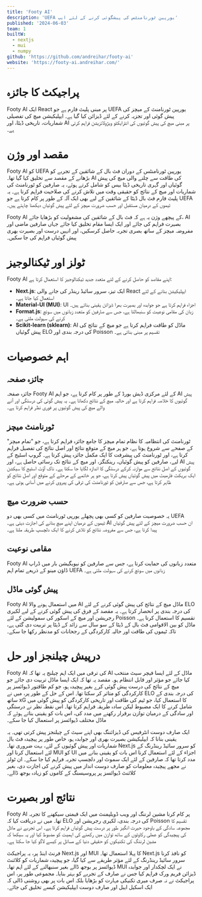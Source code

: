 ```yaml
---
title: 'Footy AI'
description: 'UEFA یورپین ٹورنامنٹس کی پیشگوئی کرنے کے لئے ایپ'
published: '2024-06-03'
team: 1
builtW:
  - nextjs
  - mui
  - numpy
github: 'https://github.com/andreihar/footy-ai'
website: 'https://footy-ai.andreihar.com/'
---
```


# پراجیکٹ کا جائزہ

Footy AI ایک React پر مبنی پلیٹ فارم ہے جو UEFA یورپین ٹورنامنٹ کے میچز کی پیش گوئی اور تجزیہ کرنے کے لئے ڈیزائن کیا گیا ہے۔ ایپلیکیشن میچ کی تفصیلی شماریات، تاریخی ڈیٹا، اور AI پر مبنی میچ کی پیش گوئیوں کی انٹرایکٹو ویژولائزیشن فراہم کرتی ہے۔

# مقصد اور وژن

Footy AI کو UEFA یورپین ٹورنامنٹس کے دوران فٹ بال کے شائقین کے تجربے کو بڑھانے کے مقصد سے تخلیق کیا گیا تھا۔ AI کی طاقت سے چلنے والی میچ کی پیش گوئیاں اور گہری تاریخی ڈیٹا بیس کو شامل کرتے ہوئے، یہ صارفین کو ٹورنامنٹ کی شماریات اور میچ کے نتائج کو حقیقی وقت میں تلاش کرنے کی صلاحیت فراہم کرتا ہے۔ یہ پلیٹ فارم فٹ بال ڈیٹا کے شائقین کے لیے بھی ایک آلہ کے طور پر کام کرتا ہے جو UEFA ٹیموں کے درمیان مستقبل اور حسب ضرورت میچز کے لئے پیش گوئیاں دیکھنا چاہتے ہیں۔

Footy AI کے پیچھے وژن یہ ہے کہ فٹ بال کے شائقین کی مشغولیت کو بڑھایا جائے، AI بصیرت فراہم کی جائے اور ایک ایسا مقام تخلیق کیا جائے جہاں صارفین ماضی اور مفروضہ میچز کے ساتھ بصری تجربہ حاصل کرسکیں، اور انہیں درست اور بصیرت بھری پیش گوئیاں فراہم کی جا سکیں۔

# ٹولز اور ٹیکنالوجیز

Footy AI اپنے مقاصد کو حاصل کرنے کے لئے متعدد جدید ٹیکنالوجیز کا استعمال کرتا ہے:

- **Next.js**: ایک تیز، سرور سائیڈ رینڈر کی جانے والی React ایپلیکیشن بنانے کے لئے استعمال کیا جاتا ہے۔
- **Material-UI (MUI)**: UI اجزاء فراہم کرتا ہے جو جوابدہ اور بصیرت بھرا ڈیزائن یقینی بناتے ہیں۔
- **Format.js**: زبان کی مقامی نوعیت کو سنبھالتا ہے، جس سے صارفین کو متعدد زبانوں میں سوئچ کرنے کی سہولت ملتی ہے۔
- **Scikit-learn (sklearn)**: AI ماڈل کو طاقت فراہم کرتا ہے جو میچ کے نتائج کی پیش گوئیاں ELO کی درجہ بندی اور Poisson تقسیم پر مبنی بناتی ہے۔

# اہم خصوصیات

## جائزہ صفحہ

جائزہ صفحہ Footy AI کے لئے مرکزی ڈیش بورڈ کے طور پر کام کرتا ہے، جو اہم AI پیش گوئیوں کا خلاصہ فراہم کرتا ہے اور حالیہ میچ کے نتائج دکھاتا ہے۔ یہ پیش گوئی کی درستگی اور آنے والے میچ کی پیش گوئیوں پر فوری نظر فراہم کرتا ہے۔

## ٹورنامنٹ میچز

ٹورنامنٹ کی انتظامیہ کا نظام تمام میچز کا جامع جائزہ فراہم کرتا ہے، جو "تمام میچز" کے صفحے سے شروع ہوتا ہے، جو ہر میچ کے متوقع نتائج اور اصل نتائج کی تفصیل فراہم کرتا ہے، اور ٹورنامنٹ کی پیشرفت کا ایک مکمل جائزہ پیش کرتا ہے۔ گروپ اسٹیج کے لیے، صارفین کو پیش گوئیاں، رینکنگز، اور میچ کے نتائج تک رسائی حاصل ہے، اور AI پیش گوئیوں کے اصل نتائج سے موازنہ کرکے درستگی کا اندازہ لگایا جا سکتا ہے۔ ناک آؤٹ اسٹیج کا سیکشن ایک بریکٹ فارمیٹ میں پیش گوئیاں پیش کرتا ہے، جو ہر خاتمے کے مرحلے کے متوقع اور اصل نتائج کو ظاہر کرتا ہے، جس سے صارفین کو ٹورنامنٹ کی ترقی کی پیروی کرنے میں آسانی ہوتی ہے۔

## حسب ضرورت میچ

یہ خصوصیت صارفین کو کسی بھی پچھلے یورپی ٹورنامنٹ میں کسی بھی دو UEFA ٹیموں کے درمیان اپنے میچ بنانے کی اجازت دیتی ہے۔ AI ان حسب ضرورت میچز کے لئے پیش گوئیاں پیدا کرتا ہے، جس سے مفروضہ نتائج کو تلاش کرنے کا ایک دلچسپ طریقہ ملتا ہے۔

## مقامی نوعیت

Footy AI متعدد زبانوں کی حمایت کرتا ہے، جس سے صارفین کو نیویگیشن بار میں ڈراپ ڈاؤن مینو کے ذریعے تمام اہم UEFA زبانوں میں سوئچ کرنے کی سہولت ملتی ہے۔

## پیش گوئی ماڈل

Footy AI میں استعمال ہونے والا AI ماڈل میچ کے نتائج کی پیش گوئی کرنے کے لئے ELO کی درجہ بندی پر انحصار کرتا ہے۔ یہ مقصد کے فرق کی پیش گوئی کرنے کے لیے لکیری رجریشن اور میچ کے اسکور کی سمولیشن کے لئے Poisson تقسیم کا استعمال کرتا ہے۔ ماڈل کو بین الاقوامی فٹ بال کے ڈیٹا کے سو سال سے زائد کے ڈیٹا پر تربیت دی گئی ہے، تاکہ ٹیموں کی طاقت اور حالیہ کارکردگی کے رجحانات کو مدنظر رکھا جا سکے۔

# درپیش چیلنجز اور حل

Footy AI کی ترقی میں ایک اہم چیلنج یہ تھا کہ AI ماڈل کے لئے ایسا فیچر سیٹ منتخب کیا جائے جو مؤثر اور قابل انتظام ہو۔ مقصد یہ تھا کہ ایک ایسا ماڈل تربیت دی جائے جو میچ کے نتائج کی درست پیش گوئی کرے بغیر پیچیدہ ہو، جو کم طاقتور ڈیوائسز پر کارکردگی کو متاثر کر سکتا تھا۔ اس کے حل کے طور پر، میں نے ELO کی درجہ بندی کے ساتھ xG کا استعمال کیا، جو ٹیم کی طاقت اور تاریخی کارکردگی کو پیش گوئی میں شامل کرنے کا ایک مضبوط لیکن سادہ طریقہ فراہم کرتا تھا۔ اس نقطہ نظر نے درستگی اور سادگی کے درمیان توازن برقرار رکھنے میں مدد کی، اس بات کو یقینی بناتے ہوئے کہ ماڈل مختلف ڈیوائسز پر استعمال کیا جا سکے۔

ایک صارف دوست انٹرفیس کی ڈیزائننگ بھی اپنے سیٹ کے چیلنجز پیش کرتی تھی۔ یہ یقینی بنانا کہ ایپلیکیشن بصیرت بھری اور جوابدہ ہو، خاص طور پر پیچیدہ فٹ بال شماریات اور پیش گوئیوں کے لئے، بہت ضروری تھا۔ Next.js کو سرور سائیڈ رینڈرنگ کے لئے استعمال کرنا اور MUI کو UI اجزاء کے لئے استعمال کرنا اس بات کو یقینی بنانے میں مدد کرتا تھا کہ صارفین کے لئے ایک سموٹ اور دلچسپ تجربہ فراہم کیا جا سکے۔ ان ٹولز نے مجھے پیچیدہ معلومات کو صارف دوست انداز میں پیش کرنے کی اجازت دی، بغیر کلائنٹ ڈیوائسز پر پروسیسنگ کے کاموں کو زیادہ بوجھ ڈالے۔

# نتائج اور بصیرت

Footy AI پر کام کرنا مشین لرننگ اور ویب ڈویلپمنٹ میں ایک قیمتی سیکھنے کا تجربہ تھا۔ میں نے دریافت کیا کہ ELO کی درجہ بندی، لکیری رجریشن اور Poisson تقسیم کا مجموعہ سادگی کے باوجود حیرت انگیز طور پر درست پیش گوئیاں فراہم کرتا ہے۔ اس تجربے نے ماڈل کی پیچیدگی کو عملی رکاوٹوں کے ساتھ توازن میں رکھنے کی اہمیت کو مضبوط کیا اور یہ سیکھا کہ مشین لرننگ کی تکنیکوں کو حقیقی دنیا کے مسائل پر کیسے لاگو کیا جا سکتا ہے۔

فرنٹ اینڈ پر، یہ پراجیکٹ Next.js اور MUI کا پہلا استعمال تھا۔ Next.js کو نافذ کرنا سرور سائیڈ رینڈرنگ کے لئے مؤثر طریقے سے کیا گیا، جو پیچیدہ شماریات کو کلائنٹ ڈیوائسز پر بوجھ ڈالے بغیر سنبھالنے کے لئے اہم تھا۔ MUI نے ایک لچکدار اور جوابدہ ڈیزائن فریم ورک فراہم کیا جس نے صارف کے تجربے کو بہتر بنایا۔ مجموعی طور پر، اس پراجیکٹ نے نہ صرف میری تکنیکی مہارت کو بڑھایا بلکہ اس بات پر بھی روشنی ڈالی کہ ایک اسکیل ایبل اور صارف دوست ایپلیکیشن کیسے تخلیق کی جائے۔
